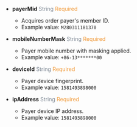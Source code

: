 
- **payerMid** <font color='#7d8793'>String</font> <font color='#f19938'>Required</font>  
  - Acquires order payer's member ID.  
  - Example value: `M280311181370`

- **mobileNumberMask** <font color='#7d8793'>String</font> <font color='#f19938'>Required</font>  
  - Payer mobile number with masking applied.  
  - Example value: `+86-13*******00`

- **deviceId** <font color='#7d8793'>String</font> <font color='#f19938'>Required</font>  
  - Payer device fingerprint.  
  - Example value: `1581493898000`

- **ipAddress** <font color='#7d8793'>String</font> <font color='#f19938'>Required</font>  
  - Payer device IP address.  
  - Example value: `1581493898000`
